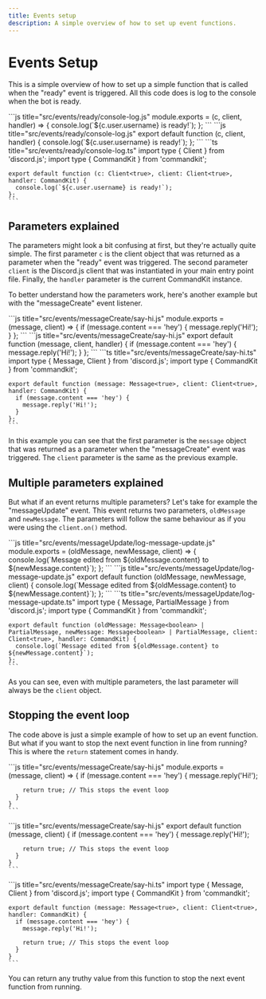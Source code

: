 ```yaml
---
title: Events setup
description: A simple overview of how to set up event functions.
---
```



# Events Setup

This is a simple overview of how to set up a simple function that is called when the "ready" event is triggered. All this code does is log to the console when the bot is ready.

<Tabs>
  <TabItem value='cjs' label='CommonJS' default>
    ```js title="src/events/ready/console-log.js"
    module.exports = (c, client, handler) => {
      console.log(`${c.user.username} is ready!`);
    };
    ```
  </TabItem>
  <TabItem value='esm' label='ESM'>
    ```js title="src/events/ready/console-log.js"
    export default function (c, client, handler) {
      console.log(`${c.user.username} is ready!`);
    };
    ```
  </TabItem>
  <TabItem value='ts' label='TypeScript'>
    ```ts title="src/events/ready/console-log.ts"
    import type { Client } from 'discord.js';
    import type { CommandKit } from 'commandkit';

    export default function (c: Client<true>, client: Client<true>, handler: CommandKit) {
      console.log(`${c.user.username} is ready!`);
    };
    ```

  </TabItem>

</Tabs>

## Parameters explained

The parameters might look a bit confusing at first, but they're actually quite simple. The first parameter `c` is the client object that was returned as a parameter when the "ready" event was triggered. The second parameter `client` is the Discord.js client that was instantiated in your main entry point file. Finally, the `handler` parameter is the current CommandKit instance.

To better understand how the parameters work, here's another example but with the "messageCreate" event listener.

<Tabs>
  <TabItem value='cjs' label='CommonJS' default>
    ```js title="src/events/messageCreate/say-hi.js"
    module.exports = (message, client) => {
      if (message.content === 'hey') {
        message.reply('Hi!');
      }
    };
    ```
  </TabItem>
  <TabItem value='esm' label='ESM'>
    ```js title="src/events/messageCreate/say-hi.js"
    export default function (message, client, handler) {
      if (message.content === 'hey') {
        message.reply('Hi!');
      }
    };
    ```
  </TabItem>
  <TabItem value='ts' label='TypeScript'>
    ```ts title="src/events/messageCreate/say-hi.ts"
    import type { Message, Client } from 'discord.js';
    import type { CommandKit } from 'commandkit';

    export default function (message: Message<true>, client: Client<true>, handler: CommandKit) {
      if (message.content === 'hey') {
        message.reply('Hi!');
      }
    };
    ```

  </TabItem>

</Tabs>

In this example you can see that the first parameter is the `message` object that was returned as a parameter when the "messageCreate" event was triggered. The `client` parameter is the same as the previous example.

## Multiple parameters explained

But what if an event returns multiple parameters? Let's take for example the "messageUpdate" event. This event returns two parameters, `oldMessage` and `newMessage`. The parameters will follow the same behaviour as if you were using the `client.on()` method.

<Tabs>
  <TabItem value='cjs' label='CommonJS' default>
    ```js title="src/events/messageUpdate/log-message-update.js"
    module.exports = (oldMessage, newMessage, client) => {
      console.log(`Message edited from ${oldMessage.content} to ${newMessage.content}`);
    };
    ```
  </TabItem>
  <TabItem value='esm' label='ESM'>
    ```js title="src/events/messageUpdate/log-message-update.js"
    export default function (oldMessage, newMessage, client) {
      console.log(`Message edited from ${oldMessage.content} to ${newMessage.content}`);
    };
    ```
  </TabItem>
  <TabItem value='es' label='TypeScript'>
    ```ts title="src/events/messageUpdate/log-message-update.ts"
    import type { Message, PartialMessage } from 'discord.js';
    import type { CommandKit } from 'commandkit';

    export default function (oldMessage: Message<boolean> | PartialMessage, newMessage: Message<boolean> | PartialMessage, client: Client<true>, handler: CommandKit) {
      console.log(`Message edited from ${oldMessage.content} to ${newMessage.content}`);
    };
    ```

  </TabItem>

</Tabs>

As you can see, even with multiple parameters, the last parameter will always be the `client` object.

## Stopping the event loop

The code above is just a simple example of how to set up an event function. But what if you want to stop the next event function in line from running? This is where the `return` statement comes in handy.

<Tabs>
  <TabItem value='cjs' label='CommonJS'>
    ```js title="src/events/messageCreate/say-hi.js"
    module.exports = (message, client) => {
      if (message.content === 'hey') {
        message.reply('Hi!');

        return true; // This stops the event loop
      }
    }
    ```

  </TabItem>
  <TabItem value='esm' label='ESM'>
    ```js title="src/events/messageCreate/say-hi.js"
    export default function (message, client) {
      if (message.content === 'hey') {
        message.reply('Hi!');

        return true; // This stops the event loop
      }
    }
    ```

  </TabItem>
  <TabItem value='ts' label='TypeScript'>
    ```js title="src/events/messageCreate/say-hi.ts"
    import type { Message, Client } from 'discord.js';
    import type { CommandKit } from 'commandkit';

    export default function (message: Message<true>, client: Client<true>, handler: CommandKit) {
      if (message.content === 'hey') {
        message.reply('Hi!');

        return true; // This stops the event loop
      }
    }
    ```

  </TabItem>

</Tabs>

You can return any truthy value from this function to stop the next event function from running.
